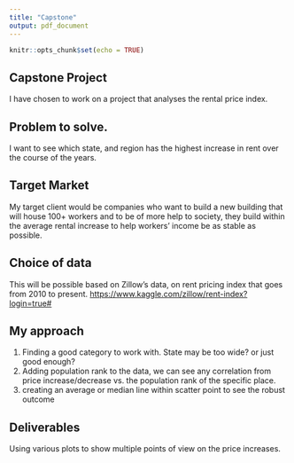 ---
title: "Capstone"
output: pdf_document
---

```{r setup, include=FALSE}
knitr::opts_chunk$set(echo = TRUE)
```

## Capstone Project
I have chosen to work on a project that analyses the rental price index.


## Problem to solve.
I want to see which state, and region has the highest increase in rent over the course of the years. 

## Target Market
My target client would be companies who want to build a new building that will house 100+ workers and to be of more help to society, they build within the average rental increase to help workers' income be as stable as possible. 


## Choice of data
This will be possible based on Zillow's data, on rent pricing index that goes from 2010 to present. 
<https://www.kaggle.com/zillow/rent-index?login=true#>

## My approach
1. Finding a good category to work with. State may be too wide? or just good enough?
2. Adding population rank to the data, we can see any correlation from price increase/decrease vs. the population rank of the specific place.
3. creating an average or median line within scatter point to see the robust outcome

## Deliverables
Using various plots to show multiple points of view on the price increases.


